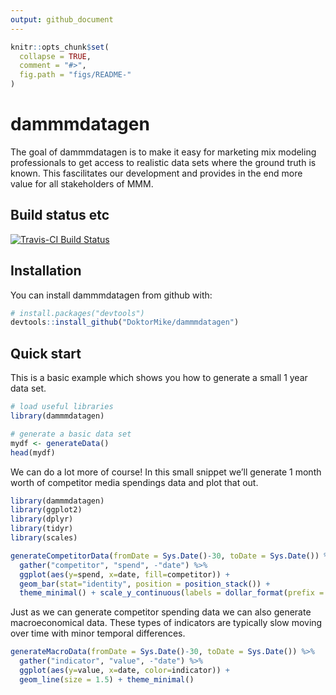 ```yaml
---
output: github_document
---
```


<!-- README.md is generated from README.Rmd. Please edit that file -->

```r
knitr::opts_chunk$set(
  collapse = TRUE,
  comment = "#>",
  fig.path = "figs/README-"
)
```

# dammmdatagen

The goal of dammmdatagen is to make it easy for marketing mix modeling professionals to get access to realistic data sets where the ground truth is known. This fascilitates our development and provides in the end more value for all stakeholders of MMM.

## Build status etc

[![Travis-CI Build Status](https://travis-ci.org/DoktorMike/dammmdatagen.svg?branch=master)](https://travis-ci.org/DoktorMike/dammmdatagen)

## Installation

You can install dammmdatagen from github with:

```r
# install.packages("devtools")
devtools::install_github("DoktorMike/dammmdatagen")
```

## Quick start

This is a basic example which shows you how to generate a small 1 year data set.

```r
# load useful libraries
library(dammmdatagen)

# generate a basic data set
mydf <- generateData()
head(mydf)
```

We can do a lot more of course! In this small snippet we'll generate 1 month worth of competitor media spendings data and plot that out.

```r
library(dammmdatagen)
library(ggplot2)
library(dplyr)
library(tidyr)
library(scales)

generateCompetitorData(fromDate = Sys.Date()-30, toDate = Sys.Date()) %>% 
  gather("competitor", "spend", -"date") %>% 
  ggplot(aes(y=spend, x=date, fill=competitor)) + 
  geom_bar(stat="identity", position = position_stack()) + 
  theme_minimal() + scale_y_continuous(labels = dollar_format(prefix = "kr. "))
```

Just as we can generate competitor spending data we can also generate macroeconomical data. These types of indicators are typically slow moving over time with minor temporal differences.

```r
generateMacroData(fromDate = Sys.Date()-30, toDate = Sys.Date()) %>% 
  gather("indicator", "value", -"date") %>% 
  ggplot(aes(y=value, x=date, color=indicator)) + 
  geom_line(size = 1.5) + theme_minimal()
```
